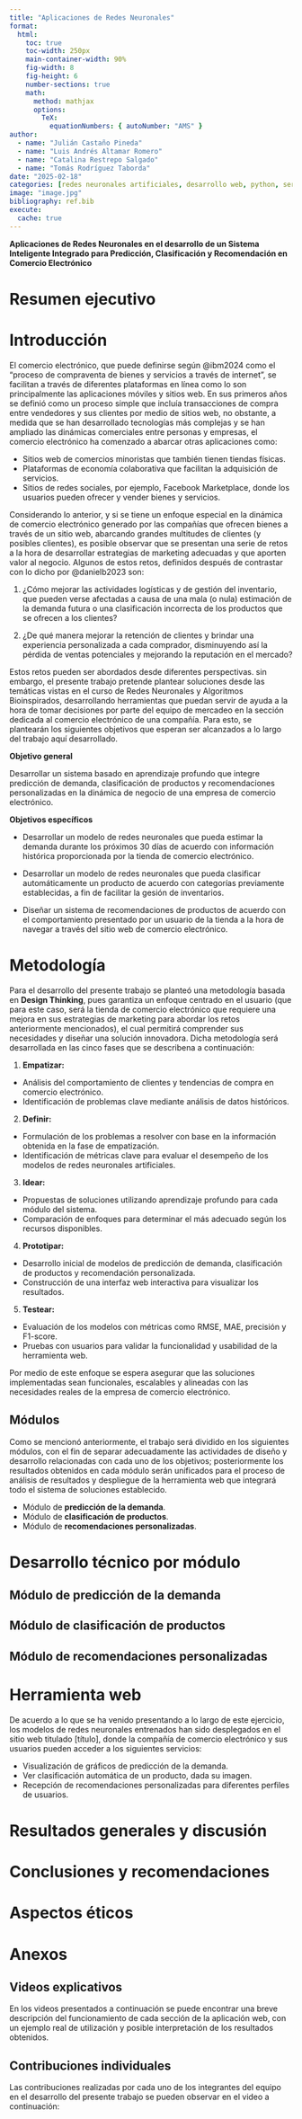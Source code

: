 ```yaml
---
title: "Aplicaciones de Redes Neuronales"
format: 
  html:
    toc: true
    toc-width: 250px
    main-container-width: 90%
    fig-width: 8
    fig-height: 6
    number-sections: true
    math: 
      method: mathjax
      options:
        TeX:
          equationNumbers: { autoNumber: "AMS" }
author:
  - name: "Julián Castaño Pineda"
  - name: "Luis Andrés Altamar Romero"
  - name: "Catalina Restrepo Salgado"
  - name: "Tomás Rodríguez Taborda"
date: "2025-02-18"
categories: [redes neuronales artificiales, desarrollo web, python, series de tiempo, clasificación]
image: "image.jpg"
bibliography: ref.bib
execute:
  cache: true
---
```


**Aplicaciones de Redes Neuronales en el desarrollo de un Sistema Inteligente Integrado para Predicción, Clasificación y Recomendación en Comercio Electrónico**

# Resumen ejecutivo

# Introducción

El comercio electrónico, que puede definirse según @ibm2024 como el "proceso de compraventa de bienes y servicios a través de internet", se facilitan a través de diferentes plataformas en línea como lo son principalmente las aplicaciones móviles y sitios web. En sus primeros años se definió como un proceso simple que incluía transacciones de compra entre vendedores y sus clientes por medio de sitios web, no obstante, a medida que se han desarrollado tecnologías más complejas y se han ampliado las dinámicas comerciales entre personas y empresas, el comercio electrónico ha comenzado a abarcar otras aplicaciones como:

- Sitios web de comercios minoristas que también tienen tiendas físicas.
- Plataformas de economía colaborativa que facilitan la adquisición de servicios.
- Sitios de redes sociales, por ejemplo, Facebook Marketplace, donde los usuarios pueden ofrecer y vender bienes y servicios.

Considerando lo anterior, y si se tiene un enfoque especial en la dinámica de comercio electrónico generado por las compañías que ofrecen bienes a través de un sitio web, abarcando grandes multitudes de clientes (y posibles clientes), es posible observar que se presentan una serie de retos a la hora de desarrollar estrategias de marketing adecuadas y que aporten valor al negocio. Algunos de estos retos, definidos después de contrastar con lo dicho por @danielb2023 son:

1.  ¿Cómo mejorar las actividades logísticas y de gestión del inventario, que pueden verse afectadas a causa de una mala (o nula) estimación de la demanda futura o una clasificación incorrecta de los productos que se ofrecen a los clientes?

2.  ¿De qué manera mejorar la retención de clientes y brindar una experiencia personalizada a cada comprador, disminuyendo así la pérdida de ventas potenciales y mejorando la reputación en el mercado?

Estos retos pueden ser abordados desde diferentes perspectivas. sin embargo, el presente trabajo pretende plantear soluciones desde las temáticas vistas en el curso de Redes Neuronales y Algoritmos Bioinspirados, desarrollando herramientas que puedan servir de ayuda a la hora de tomar decisiones por parte del equipo de mercadeo en la sección dedicada al comercio electrónico de una compañía. Para esto, se plantearán los siguientes objetivos que esperan ser alcanzados a lo largo del trabajo aquí desarrollado.

**Objetivo general**

Desarrollar un sistema basado en aprendizaje profundo que integre predicción de demanda, clasificación de productos y recomendaciones personalizadas en la dinámica de negocio de una empresa de comercio electrónico.

**Objetivos específicos**

- Desarrollar un modelo de redes neuronales que pueda estimar la demanda durante los próximos 30 días de acuerdo con información histórica proporcionada por la tienda de comercio electrónico.

- Desarrollar un modelo de redes neuronales que pueda clasificar automáticamente un producto de acuerdo con categorías previamente establecidas, a fin de facilitar la gesión de inventarios.

- Diseñar un sistema de recomendaciones de productos de acuerdo con el comportamiento presentado por un usuario de la tienda a la hora de navegar a través del sitio web de comercio electrónico.

# Metodología

Para el desarrollo del presente trabajo se planteó una metodología basada en **Design Thinking**, pues garantiza un enfoque centrado en el usuario (que para este caso, será la tienda de comercio electrónico que requiere una mejora en sus estrategias de marketing para abordar los retos anteriormente mencionados), el cual permitirá comprender sus necesidades y diseñar una solución innovadora. Dicha metodología será desarrollada en las cinco fases que se describena a continuación:

1. **Empatizar:**
  - Análisis del comportamiento de clientes y tendencias de compra en comercio electrónico.
  - Identificación de problemas clave mediante análisis de datos históricos.

2. **Definir:**
  - Formulación de los problemas a resolver con base en la información obtenida en la fase de empatización.
  - Identificación de métricas clave para evaluar el desempeño de los modelos de redes neuronales artificiales.

3. **Idear:**
  - Propuestas de soluciones utilizando aprendizaje profundo para cada módulo del sistema.
  - Comparación de enfoques para determinar el más adecuado según los recursos disponibles.

4. **Prototipar:**
  - Desarrollo inicial de modelos de predicción de demanda, clasificación de productos y recomendación personalizada.
  - Construcción de una interfaz web interactiva para visualizar los resultados.

5. **Testear:**
  - Evaluación de los modelos con métricas como RMSE, MAE, precisión y F1-score.
  - Pruebas con usuarios para validar la funcionalidad y usabilidad de la herramienta web.

Por medio de este enfoque se espera asegurar que las soluciones implementadas sean funcionales, escalables y alineadas con las necesidades reales de la empresa de comercio electrónico.

## Módulos

Como se mencionó anteriormente, el trabajo será dividido en los siguientes módulos, con el fin de separar adecuadamente las actividades de diseño y desarrollo relacionadas con cada uno de los objetivos; posteriormente los resultados obtenidos en cada módulo serán unificados para el proceso de análisis de resultados y despliegue de la herramienta web que integrará todo el sistema de soluciones establecido.

- Módulo de **predicción de la demanda**.
- Módulo de **clasificación de productos**.
- Módulo de **recomendaciones personalizadas**.

# Desarrollo técnico por módulo

## Módulo de predicción de la demanda

## Módulo de clasificación de productos

## Módulo de recomendaciones personalizadas

# Herramienta web

De acuerdo a lo que se ha venido presentando a lo largo de este ejercicio, los modelos de redes neuronales entrenados han sido desplegados en el sitio web titulado [título], donde la compañía de comercio electrónico y sus usuarios pueden acceder a los siguientes servicios:

- Visualización de gráficos de predicción de la demanda.
- Ver clasificación automática de un producto, dada su imagen.
- Recepción de recomendaciones personalizadas para diferentes perfiles de usuarios.

# Resultados generales y discusión

# Conclusiones y recomendaciones

# Aspectos éticos

# Anexos

## Videos explicativos

En los videos presentados a continuación se puede encontrar una breve descripción del funcionamiento de cada sección de la aplicación web, con un ejemplo real de utilización y posible interpretación de los resultados obtenidos.

## Contribuciones individuales

Las contribuciones realizadas por cada uno de los integrantes del equipo en el desarrollo del presente trabajo se pueden observar en el video a continuación:
